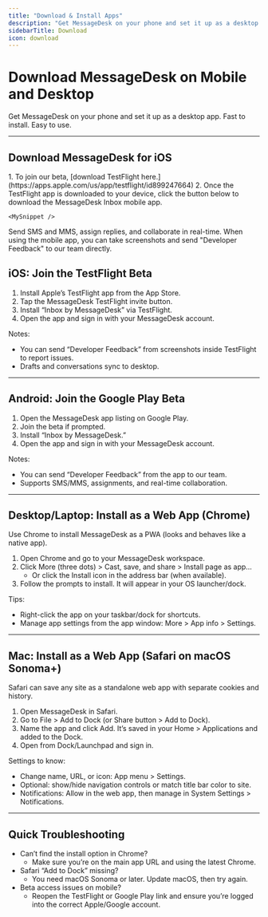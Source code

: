 ```yaml
---
title: "Download & Install Apps"
description: "Get MessageDesk on your phone and set it up as a desktop app. Fast to install. Easy to use."
sidebarTitle: Download
icon: download
---
```


# Download MessageDesk on Mobile and Desktop

Get MessageDesk on your phone and set it up as a desktop app. Fast to install. Easy to use.

---

## Download MessageDesk for iOS

<Steps>
  <Step title="Download TestFlight on iOS" icon="download" stepNumber={1}>
    1. To join our beta, [download TestFlight here.](https://apps.apple.com/us/app/testflight/id899247664)
    2. 
  </Step>
  <Step title="Download MessageDesk" icon="download" stepNumber={2}>
    Once the TestFlight app is downloaded to your device, click the button below to download the MessageDesk Inbox mobile app.


    <MySnippet />
  </Step>
  <Step title="Start Texting and Leave Feedback" icon="hand" stepNumber={3}>
    Send SMS and MMS, assign replies, and collaborate in real-time. When using the mobile app, you can take screenshots and send "Developer Feedback" to our team directly.
  </Step>
</Steps>

## 

## iOS: Join the TestFlight Beta

1. Install Apple’s TestFlight app from the App Store.
2. Tap the MessageDesk TestFlight invite button.
3. Install “Inbox by MessageDesk” via TestFlight.
4. Open the app and sign in with your MessageDesk account.

Notes:

- You can send “Developer Feedback” from screenshots inside TestFlight to report issues.
- Drafts and conversations sync to desktop.

---

## Android: Join the Google Play Beta

1. Open the MessageDesk app listing on Google Play.
2. Join the beta if prompted.
3. Install “Inbox by MessageDesk.”
4. Open the app and sign in with your MessageDesk account.

Notes:

- You can send “Developer Feedback” from the app to our team.
- Supports SMS/MMS, assignments, and real-time collaboration.

---

## Desktop/Laptop: Install as a Web App (Chrome)

Use Chrome to install MessageDesk as a PWA (looks and behaves like a native app).

1. Open Chrome and go to your MessageDesk workspace.
2. Click More (three dots) \> Cast, save, and share \> Install page as app…
   - Or click the Install icon in the address bar (when available).
3. Follow the prompts to install. It will appear in your OS launcher/dock.

Tips:

- Right-click the app on your taskbar/dock for shortcuts.
- Manage app settings from the app window: More \> App info \> Settings.

---

## Mac: Install as a Web App (Safari on macOS Sonoma+)

Safari can save any site as a standalone web app with separate cookies and history.

1. Open MessageDesk in Safari.
2. Go to File \> Add to Dock (or Share button \> Add to Dock).
3. Name the app and click Add. It’s saved in your Home \> Applications and added to the Dock.
4. Open from Dock/Launchpad and sign in.

Settings to know:

- Change name, URL, or icon: App menu \> Settings.
- Optional: show/hide navigation controls or match title bar color to site.
- Notifications: Allow in the web app, then manage in System Settings \> Notifications.

---

## Quick Troubleshooting

- Can’t find the install option in Chrome?
  - Make sure you’re on the main app URL and using the latest Chrome.
- Safari “Add to Dock” missing?
  - You need macOS Sonoma or later. Update macOS, then try again.
- Beta access issues on mobile?
  - Reopen the TestFlight or Google Play link and ensure you’re logged into the correct Apple/Google account.